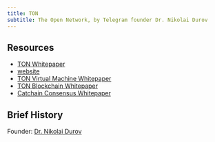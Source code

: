 ```yaml
--- 
title: TON
subtitle: The Open Network, by Telegram founder Dr. Nikolai Durov
---
```


## Resources

- [TON Whitepaper](https://ton.org/whitepaper.pdf)
- [website](https://ton.org/)
- [TON Virtual Machine Whitepaper](https://docs.ton.org/tvm.pdf)
- [TON Blockchain Whitepaper](https://docs.ton.org/tblkch.pdf)
- [Catchain Consensus Whitepaper](https://docs.ton.org/catchain.pdf)

## Brief History

Founder: [Dr. Nikolai Durov](https://en.wikipedia.org/wiki/Nikolai_Durov)